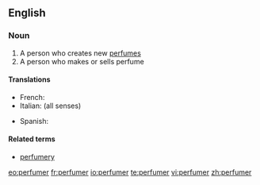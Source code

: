 ==English==

===Noun===
{{en-noun}}

# A person who creates new [[perfume]]s
# A person who makes or sells perfume

====Translations====
{{trans-top}}
* French: {{t+|fr|parfumeur|m}}
* Italian: {{t-|it|profumiere|m}} (all senses)
{{trans-mid}}
* Spanish: {{t|es|perfumista|m}}
{{trans-bottom}}

====Related terms====
* [[perfumery]]

[[eo:perfumer]]
[[fr:perfumer]]
[[io:perfumer]]
[[te:perfumer]]
[[vi:perfumer]]
[[zh:perfumer]]